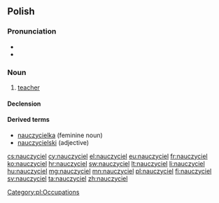 ==Polish==

===Pronunciation===
* {{IPA|[nauˈt͡ʂɨt͡ɕɛl]|lang=pl}}
* {{audio|Pl-nauczyciel.ogg|Audio}}

===Noun===
{{pl-noun|m}}

# [[teacher]]

====Declension====
{{pl-decl-noun-masc-pers|nauczycie|l|nauczyciele}}

====Derived terms====
* [[nauczycielka]] (feminine noun)
* [[nauczycielski]] (adjective)

[[Category:pl:Occupations]]

[[cs:nauczyciel]]
[[cy:nauczyciel]]
[[el:nauczyciel]]
[[eu:nauczyciel]]
[[fr:nauczyciel]]
[[ko:nauczyciel]]
[[hr:nauczyciel]]
[[sw:nauczyciel]]
[[lt:nauczyciel]]
[[li:nauczyciel]]
[[hu:nauczyciel]]
[[mg:nauczyciel]]
[[mn:nauczyciel]]
[[pl:nauczyciel]]
[[fi:nauczyciel]]
[[sv:nauczyciel]]
[[ta:nauczyciel]]
[[zh:nauczyciel]]
